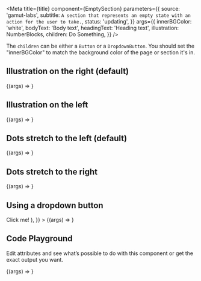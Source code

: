 
<Meta
  title={title}
  component={EmptySection}
  parameters={{
    source: 'gamut-labs',
    subtitle: `A section that represents an empty state with an action for the user to take.`,
    status: 'updating',
  }}
  args={{
    innerBGColor: 'white',
    bodyText: 'Body text',
    headingText: 'Heading text',
    illustration: NumberBlocks,
    children: <FillButton>Do Something</FillButton>,
  }}
/>

The `children` can be either a `Button` or a `DropdownButton`. You should set the "innerBGColor"
to match the background color of the page or section it's in.

## Illustration on the right (default)

<Canvas>
  <Story name="Illustration on the right">
    {(args) => <EmptySection {...args} />}
  </Story>
</Canvas>

## Illustration on the left

<Canvas>
  <Story
    name="Illustration on the left"
    args={{ illustrationPosition: 'left' }}
  >
    {(args) => <EmptySection {...args} />}
  </Story>
</Canvas>

## Dots stretch to the left (default)

<Canvas>
  <Story name="Dots stretch to the left">
    {(args) => <EmptySection {...args} />}
  </Story>
</Canvas>

## Dots stretch to the right

<Canvas>
  <Story name="Dots stretch to the right" args={{ stretchDirection: 'right' }}>
    {(args) => <EmptySection {...args} />}
  </Story>
</Canvas>

## Using a dropdown button

<Canvas>
  <Story
    name="Using a dropdown button"
    args={{
      stretchDirection: 'left',
      children: (
        <DropdownButton
          dropdownItems={[
            { id: '1', text: 'Option 1' },
            { id: '2', text: 'Option 2' },
            { id: '3', text: 'Option 3' },
          ]}
        >
          Click me!
        </DropdownButton>
      ),
    }}
  >
    {(args) => <EmptySection {...args} />}
  </Story>
</Canvas>

## Code Playground

Edit attributes and see what’s possible to do with this component or get the exact output you want.

<Canvas>
  <Story name="Playground">{(args) => <EmptySection {...args} />}</Story>
</Canvas>

<PropsTable story="Playground" />
